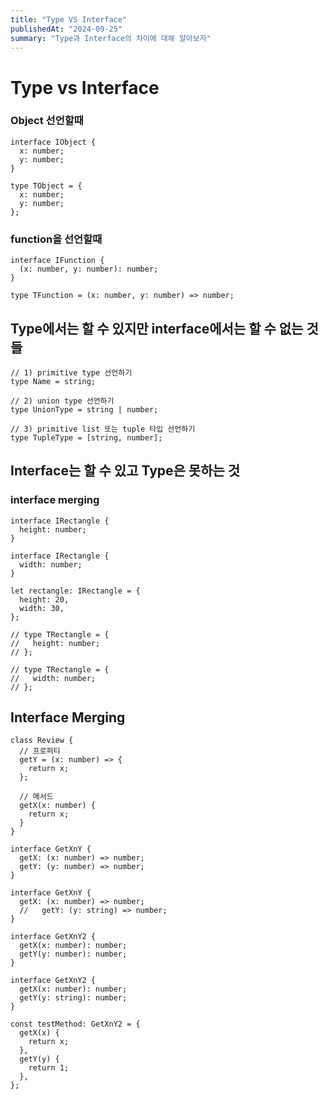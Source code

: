 ```yaml
---
title: "Type VS Interface"
publishedAt: "2024-09-25"
summary: "Type과 Interface의 차이에 대해 알아보자"
---
```


# Type vs Interface

### Object 선언할때

```
interface IObject {
  x: number;
  y: number;
}

type TObject = {
  x: number;
  y: number;
};
```

### function을 선언할때

```
interface IFunction {
  (x: number, y: number): number;
}

type TFunction = (x: number, y: number) => number;
```

## Type에서는 할 수 있지만 interface에서는 할 수 없는 것들

```
// 1) primitive type 선언하기
type Name = string;

// 2) union type 선언하기
type UnionType = string | number;

// 3) primitive list 또는 tuple 타입 선언하기
type TupleType = [string, number];
```

## Interface는 할 수 있고 Type은 못하는 것

### interface merging

```
interface IRectangle {
  height: number;
}

interface IRectangle {
  width: number;
}

let rectangle: IRectangle = {
  height: 20,
  width: 30,
};

// type TRectangle = {
//   height: number;
// };

// type TRectangle = {
//   width: number;
// };
```

## Interface Merging

```
class Review {
  // 프로퍼티
  getY = (x: number) => {
    return x;
  };

  // 메서드
  getX(x: number) {
    return x;
  }
}

interface GetXnY {
  getX: (x: number) => number;
  getY: (y: number) => number;
}

interface GetXnY {
  getX: (x: number) => number;
  //   getY: (y: string) => number;
}

interface GetXnY2 {
  getX(x: number): number;
  getY(y: number): number;
}

interface GetXnY2 {
  getX(x: number): number;
  getY(y: string): number;
}

const testMethod: GetXnY2 = {
  getX(x) {
    return x;
  },
  getY(y) {
    return 1;
  },
};
```

